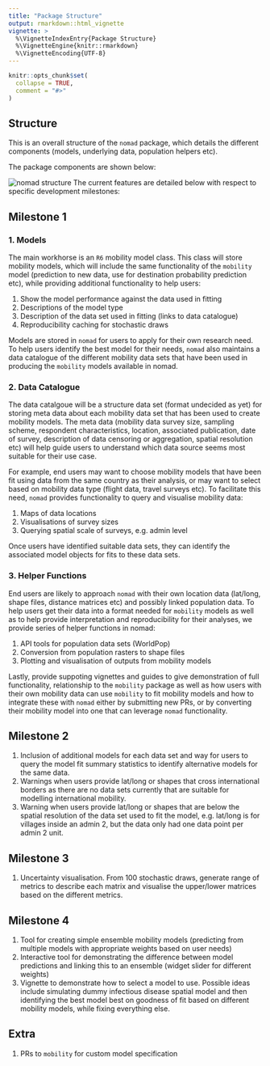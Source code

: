 ```yaml
---
title: "Package Structure"
output: rmarkdown::html_vignette
vignette: >
  %\VignetteIndexEntry{Package Structure}
  %\VignetteEngine{knitr::rmarkdown}
  %\VignetteEncoding{UTF-8}
---
```


```r
knitr::opts_chunk$set(
  collapse = TRUE,
  comment = "#>"
)
```

## Structure

This is an overall structure of the `nomad` package, which details the 
different components (models, underlying data, population helpers etc). 

The package components are shown below:

![nomad structure](imgs/structure.jpg)
The current features are detailed below with respect to specific development 
milestones: 

## Milestone 1

### 1. Models

The main workhorse is an `R6` mobility model class. This class will store 
mobility models, which will include the same functionality of the `mobility` model
(prediction to new data, use for destination probability prediction etc), 
while providing additional functionality to help users:

1. Show the model performance against the data used in fitting
2. Descriptions of the model type
3. Description of the data set used in fitting (links to data catalogue)
4. Reproducibility caching for stochastic draws

Models are stored in `nomad` for users to apply for their own research need. To 
help users identify the best model for their needs, `nomad` also maintains
a data catalogue of the different mobility data sets that have been used in 
producing the `mobility` models available in nomad. 

### 2. Data Catalogue

The data catalgoue will be a structure data set (format undecided as yet) for 
storing meta data about each mobility data set that has been used to create 
mobility models. The meta data (mobility data survey size, sampling scheme, 
respondent characteristics, location, associated publication, date of survey, 
description of data censoring or aggregation, spatial resolution etc) will help guide 
users to understand which data source seems most suitable for their use case. 

For example, end users may want to choose mobility models that have been fit
using data from the same country as their analysis, or may want to select based 
on mobility data type (flight data, travel surveys etc). To facilitate this need, 
`nomad` provides functionality to query and visualise mobility data:

1. Maps of data locations
2. Visualisations of survey sizes
3. Querying spatial scale of surveys, e.g. admin level

Once users have identified suitable data sets, they can identify the associated
model objects for fits to these data sets. 

### 3. Helper Functions

End users are likely to approach `nomad` with their own location data (lat/long, 
shape files, distance matrices etc) and possibly linked population data. To help
users get their data into a format needed for `mobility` models as well as to 
help provide interpretation and reproducibility for their analyses, we provide 
series of helper functions in nomad:

1. API tools for population data sets (WorldPop)
2. Conversion from population rasters to shape files
3. Plotting and visualisation of outputs from mobility models

Lastly, provide suppoting vignettes and guides to give demonstration of full 
functionality, relationship to the `mobility` package as well as how users with
their own mobility data can use `mobility` to fit mobility models and how to 
integrate these with `nomad` either by submitting new PRs, or by converting
their mobility model into one that can leverage `nomad` functionality. 

## Milestone 2

1. Inclusion of additional models for each data set and way for users to query
the model fit summary statistics to identify alternative models for the same data.
2. Warnings when users provide lat/long or shapes that cross international borders
as there are no data sets currently that are suitable for modelling international
mobility.
3. Warning when users provide lat/long or shapes that are below the spatial 
resolution of the data set used to fit the model, e.g. lat/long is for villages
inside an admin 2, but the data only had one data point per admin 2 unit. 

## Milestone 3

1. Uncertainty visualisation. From 100 stochastic draws, generate range of 
metrics to describe each matrix and visualise the upper/lower matrices based on
the different metrics. 

## Milestone 4

1. Tool for creating simple ensemble mobility models (predicting from multiple models
with appropriate weights based on user needs)
2. Interactive tool for demonstrating the difference between model predictions
and linking this to an ensemble (widget slider for different weights)
3. Vignette to demonstrate how to select a model to use. Possible ideas include
simulating dummy infectious disease spatial model and then identifying the best
model best on goodness of fit based on different mobility models, while fixing 
everything else. 

## Extra

1. PRs to `mobility` for custom model specification

